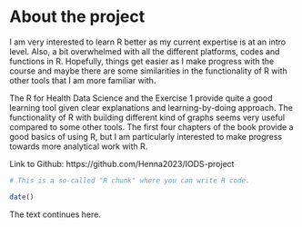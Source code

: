 
# About the project

I am very interested to learn R better as my current expertise is at an intro level. Also, a bit overwhelmed with all the different platforms, codes and functions in R. Hopefully, things get easier as I make progress with the course and maybe there are some similarities in the functionality of R with other tools that I am more familiar with. 

The R for Health Data Science and the Exercise 1 provide quite a good learning tool given clear explanations and learning-by-doing approach. The functionality of R with building different kind of graphs seems very useful compared to some other tools. The first four chapters of the book provide a good basics of using R, but I am particularly interested to make progress towards more analytical work with R. 

Link to Github: https://github.com/Henna2023/IODS-project

```r
# This is a so-called "R chunk" where you can write R code.

date()

```
The text continues here.

